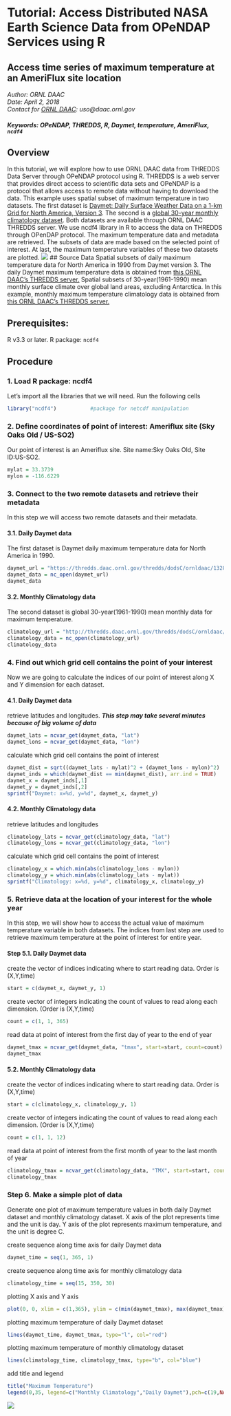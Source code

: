 # Tutorial: Access Distributed NASA Earth Science Data from OPeNDAP Services using R
## Access time series of maximum temperature at an AmeriFlux site location
*Author: ORNL DAAC*
<br>
*Date: April 2, 2018*
<br>
*Contact for [ORNL DAAC](https://daac.ornl.gov/): uso@daac.ornl.gov*

##### Keywords: OPeNDAP, THREDDS, R, Daymet, temperature, AmeriFlux, `ncdf4`

## Overview
In this tutorial, we will explore how to use ORNL DAAC data from THREDDS Data Server through OPeNDAP protocol using R. THREDDS is a web server that provides direct access to scientific data sets and OPeNDAP is a protocol that allows access to remote data without having to download the data. This example uses spatial subset of maximum temperature in two datasets. The first dataset is [Daymet: Daily Surface Weather Data on a 1-km Grid for North America, Version 3](https://daac.ornl.gov/cgi-bin/dsviewer.pl?ds_id=1328). The second is a [global 30-year monthly climatology dataset](https://daac.ornl.gov/cgi-bin/dsviewer.pl?ds_id=542). Both datasets are available through ORNL DAAC THREDDS server. We use ncdf4 library in R to access the data on THREDDS through OPenDAP protocol. The maximum temperature data and metadata are retrieved. The subsets of data are made based on the selected point of interest. At last, the maximum temperature variables of these two datasets are plotted.
![](opendap_r.png)
## Source Data
Spatial subsets of daily maximum temperature data for North America in 1990 from Daymet version 3. The daily Daymet maximum temperature data is obtained from [this ORNL DAAC's THREDDS server.](https://thredds.daac.ornl.gov/thredds/catalog/ornldaac/1328/1990/catalog.html?dataset=1328/1990/daymet_v3_tmax_1990_na.nc4)
Spatial subsets of 30-year(1961-1990) mean monthly surface climate over global land areas, excluding Antarctica. In this example, monthly maximum temperature climatology data is obtained from [this ORNL DAAC's THREDDS server.](https://thredds.daac.ornl.gov/thredds/catalog/ornldaac/542/catalog.html?dataset=542/climate6190_TMX.nc4) 

## Prerequisites:
R v3.3 or later. R package: `ncdf4`

## Procedure

### 1. Load R package: ncdf4
Let's import all the libraries that we will need. Run the following cells

```r
library("ncdf4")           #package for netcdf manipulation
```

### 2. Define coordinates of point of interest: Ameriflux site (Sky Oaks Old / US-SO2)
Our point of interest is an Ameriflux site. Site name:Sky Oaks Old, Site ID:US-SO2.

```r
mylat = 33.3739
mylon = -116.6229
```

### 3. Connect to the two remote datasets and retrieve their metadata
In this step we will access two remote datasets and their metadata.

#### 3.1. Daily Daymet data 
The first dataset is Daymet daily maximum temperature data for North America in 1990.
```r
daymet_url = "https://thredds.daac.ornl.gov/thredds/dodsC/ornldaac/1328/1990/daymet_v3_tmax_1990_na.nc4"
daymet_data = nc_open(daymet_url)
daymet_data
```

#### 3.2. Monthly Climatology data 
The second dataset is global 30-year(1961-1990) mean monthly data for maximum temperature.

```r
climatology_url = "http://thredds.daac.ornl.gov/thredds/dodsC/ornldaac/542/climate6190_TMX.nc4"
climatology_data = nc_open(climatology_url)
climatology_data
```

### 4. Find out which grid cell contains the point of your interest
Now we are going to calculate the indices of our point of interest along X and Y dimension for each dataset.

#### 4.1. Daily Daymet data
retrieve latitudes and longitudes. ***This step may take several minutes because of big volume of data***
```r
daymet_lats = ncvar_get(daymet_data, "lat")
daymet_lons = ncvar_get(daymet_data, "lon")
```
calculate which grid cell contains the point of interest 
```r
daymet_dist = sqrt((daymet_lats - mylat)^2 + (daymet_lons - mylon)^2)
daymet_inds = which(daymet_dist == min(daymet_dist), arr.ind = TRUE)
daymet_x = daymet_inds[,1]
daymet_y = daymet_inds[,2]
sprintf("Daymet: x=%d, y=%d", daymet_x, daymet_y)
```

#### 4.2. Monthly Climatology data 
retrieve latitudes and longitudes
```r
climatology_lats = ncvar_get(climatology_data, "lat")
climatology_lons = ncvar_get(climatology_data, "lon")
```
calculate which grid cell contains the point of interest 
```r
climatology_x = which.min(abs(climatology_lons - mylon))
climatology_y = which.min(abs(climatology_lats - mylat))
sprintf("Climatology: x=%d, y=%d", climatology_x, climatology_y)
```

### 5. Retrieve data at the location of your interest for the whole year
In this step, we will show how to access the actual value of maximum temperature variable in both datasets. The indices from last step are used to retrieve maximum temperature at the point of interest for entire year.

#### Step 5.1. Daily Daymet data 
create the vector of indices indicating where to start reading data. Order is (X,Y,time)
```r
start = c(daymet_x, daymet_y, 1)
```
create vector of integers indicating the count of values to read along each dimension. (Order is (X,Y,time)
```r
count = c(1, 1, 365)
```
read data at point of interest from the first day of year to the end of year
```r
daymet_tmax = ncvar_get(daymet_data, "tmax", start=start, count=count)
daymet_tmax
```

#### 5.2. Monthly Climatology data 
create the vector of indices indicating where to start reading data. Order is (X,Y,time)
```r
start = c(climatology_x, climatology_y, 1)
```
create vector of integers indicating the count of values to read along each dimension. (Order is (X,Y,time)
```r
count = c(1, 1, 12)
```
read data at point of interest from the first month of year to the last month of year
```r
climatology_tmax = ncvar_get(climatology_data, "TMX", start=start, count=count)
climatology_tmax
```

### Step 6. Make a simple plot of data 
Generate one plot of maximum temperature values in both daily Daymet dataset and monthly climatology dataset. X axis of the plot represents time and the unit is day. Y axis of the plot represents maximum temperature, and the unit is degree C.

create sequence along time axis for daily Daymet data
```r
daymet_time = seq(1, 365, 1)
```
create sequence along time axis for monthly climatology data
```r
climatology_time = seq(15, 350, 30)
```
plotting X axis and Y axis 
```r
plot(0, 0, xlim = c(1,365), ylim = c(min(daymet_tmax), max(daymet_tmax)), type = "n",xlab="Day",ylab="Degree C")
```
plotting maximum temperature of daily Daymet dataset 
```r
lines(daymet_time, daymet_tmax, type="l", col="red")
```
plotting maximum temperature of monthly climatology dataset
```r
lines(climatology_time, climatology_tmax, type="b", col="blue")
```
add title and legend
```r
title("Maximum Temperature")
legend(0,35, legend=c("Monthly Climatology","Daily Daymet"),pch=c(19,NA),lty=c(1,1),lwd=c(1.5,1.5),col=c("blue","red"),bty="n")
```
![](opendap_r.png)
